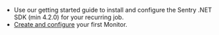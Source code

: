 - Use our <PlatformLink to="/">getting started</PlatformLink> guide to install and configure the Sentry .NET SDK (min 4.2.0) for your recurring job.
- [Create and configure](https://sentry.io/crons/create/) your first Monitor.
